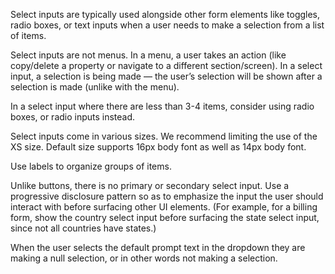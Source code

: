 
Select inputs are typically used alongside other form elements like toggles, radio boxes, or text inputs when a user needs to make a selection from a list of items.

<div
  className={css`
    margin: 40px 0px;
    width: auto;
    height: 131px;
    background-image: url('${CDN}/images/guidelines/LM-selectInputs-1@3x.png');
    background-position: center center;
    background-repeat: no-repeat;
    background-size: contain;
  `}
/>

Select inputs are not menus. In a menu, a user takes an action (like copy/delete a property or navigate to a different section/screen). In a select input, a selection is being made — the user’s selection will be shown after a selection is made (unlike with the menu).

<div
  className={css`
    margin: 40px 0px;
    width: auto;
    height: 131px;
    background-image: url('${CDN}/images/guidelines/LM-selectInputs-2@3x.png');
    background-position: center center;
    background-repeat: no-repeat;
    background-size: contain;
  `}
/>

In a select input where there are less than 3-4 items, consider using radio boxes, or radio inputs instead.

<div
  className={css`
    margin: 40px 0px;
    width: auto;
    height: 131px;
    background-image: url('${CDN}/images/guidelines/LM-selectInputs-3@3x.png');
    background-position: center center;
    background-repeat: no-repeat;
    background-size: contain;
  `}
/>

Select inputs come in various sizes. We recommend limiting the use of the XS size. Default size supports 16px body font as well as 14px body font.

<div
  className={css`
    margin: 40px 0px;
    width: auto;
    height: 131px;
    background-image: url('${CDN}/images/guidelines/LM-selectInputs-4@3x.png');
    background-position: center center;
    background-repeat: no-repeat;
    background-size: contain;
  `}
/>

Use labels to organize groups of items.

<div
  className={css`
    margin: 40px 0px;
    width: auto;
    height: 131px;
    background-image: url('${CDN}/images/guidelines/LM-selectInputs-5@3x.png');
    background-position: center center;
    background-repeat: no-repeat;
    background-size: contain;
  `}
/>

Unlike buttons, there is no primary or secondary select input. Use a progressive disclosure pattern so as to emphasize the input the user should interact with before surfacing other UI elements. (For example, for a billing form, show the country select input before surfacing the state select input, since not all countries have states.)

<div
  className={css`
    margin: 40px 0px;
    width: auto;
    height: 131px;
    background-image: url('${CDN}/images/guidelines/LM-selectInputs-6@3x.png');
    background-position: center center;
    background-repeat: no-repeat;
    background-size: contain;
  `}
/>

When the user selects the default prompt text in the dropdown they are making a null selection, or in other words not making a selection.

<div
  className={css`
    margin: 40px 0px;
    width: auto;
    height: 131px;
    background-image: url('${CDN}/images/guidelines/LM-selectInputs-7@3x.png');
    background-position: center center;
    background-repeat: no-repeat;
    background-size: contain;
  `}
/>
